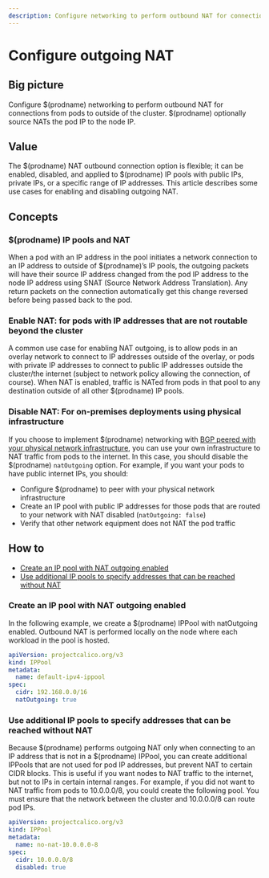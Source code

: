 ```yaml
---
description: Configure networking to perform outbound NAT for connections from pods to outside of the cluster.
---
```


# Configure outgoing NAT

## Big picture

Configure $(prodname) networking to perform outbound NAT for connections from pods to outside of the cluster. $(prodname) optionally source NATs the pod IP to the node IP.

## Value

The $(prodname) NAT outbound connection option is flexible; it can be enabled, disabled, and applied to $(prodname) IP pools with public IPs, private IPs, or a specific range of IP addresses. This article describes some use cases for enabling and disabling outgoing NAT.

## Concepts

### $(prodname) IP pools and NAT

When a pod with an IP address in the pool initiates a network connection to an IP address to outside of $(prodname)’s IP pools, the outgoing packets will have their source IP address changed from the pod IP address to the node IP address using SNAT (Source Network Address Translation). Any return packets on the connection automatically get this change reversed before being passed back to the pod.

### Enable NAT: for pods with IP addresses that are not routable beyond the cluster

A common use case for enabling NAT outgoing, is to allow pods in an overlay network to connect to IP addresses outside of the overlay, or pods with private IP addresses to connect to public IP addresses outside the cluster/the internet (subject to network policy allowing the connection, of course). When NAT is enabled, traffic is NATed from pods in that pool to any destination outside of all other $(prodname) IP pools.

### Disable NAT: For on-premises deployments using physical infrastructure

If you choose to implement $(prodname) networking with [BGP peered with your physical network infrastructure](bgp.mdx), you can use your own infrastructure to NAT traffic from pods to the internet. In this case, you should disable the $(prodname) `natOutgoing` option. For example, if you want your pods to have public internet IPs, you should:

- Configure $(prodname) to peer with your physical network infrastructure
- Create an IP pool with public IP addresses for those pods that are routed to your network with NAT disabled (`natOutgoing: false`)
- Verify that other network equipment does not NAT the pod traffic

## How to

- [Create an IP pool with NAT outgoing enabled](#create-an-ip-pool-with-nat-outgoing-enabled)
- [Use additional IP pools to specify addresses that can be reached without NAT](#use-additional-ip-pools-to-specify-addresses-that-can-be-reached-without-nat)

### Create an IP pool with NAT outgoing enabled

In the following example, we create a $(prodname) IPPool with natOutgoing enabled. Outbound NAT is performed locally on the node where each workload in the pool is hosted.

```yaml
apiVersion: projectcalico.org/v3
kind: IPPool
metadata:
  name: default-ipv4-ippool
spec:
  cidr: 192.168.0.0/16
  natOutgoing: true
```

### Use additional IP pools to specify addresses that can be reached without NAT

Because $(prodname) performs outgoing NAT only when connecting to an IP address that is not in a $(prodname) IPPool, you can create additional IPPools that are not used for pod IP addresses, but prevent NAT to certain CIDR blocks. This is useful if you want nodes to NAT traffic to the internet, but not to IPs in certain internal ranges. For example, if you did not want to NAT traffic from pods to 10.0.0.0/8, you could create the following pool. You must ensure that the network between the cluster and 10.0.0.0/8 can route pod IPs.

```yaml
apiVersion: projectcalico.org/v3
kind: IPPool
metadata:
  name: no-nat-10.0.0.0-8
spec:
  cidr: 10.0.0.0/8
  disabled: true
```
